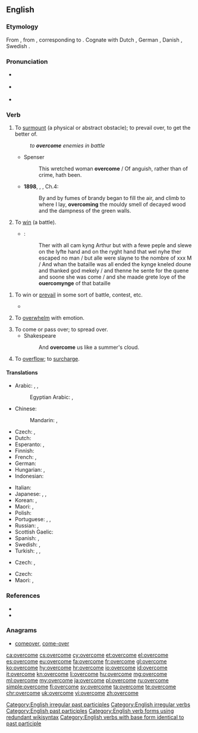 ==English==

===Etymology===
From {{etyl|enm|en}} {{term|overcomen|lang=enm}}, from {{etyl|ang|en}} {{term|ofercuman||to overcome, subdue, compel, conquer, obtain, attain, reach, overtake|lang=ang}}, corresponding to {{prefix|over|come|lang=en}}. Cognate with Dutch {{term|overkomen||to overcome|lang=nl}}, German {{term|überkommen||to overcome|lang=de}}, Danish {{term|overkomme||to overcome|lang=da}}, Swedish {{term|överkomma||to overcome|lang=sv}}.

===Pronunciation===
* {{a|UK}} {{IPA|/ˌəʊvəˈkʌm/|lang=en}}
* {{a|US}} {{IPA|/oʊvəɹˈkəm/|lang=en}}
* {{audio|En-us-overcome.ogg|Audio (US)|lang=en}}

===Verb===
{{en-verb|overcomes|overcoming|overcame|overcome}}

#{{context|transitive|lang=en}} To [[surmount]] (a physical or abstract obstacle); to prevail over, to get the better of.
#:''to '''overcome''' enemies in battle''
#*Spenser
#*:This wretched woman '''overcome''' / Of anguish, rather than of crime, hath been.
#*'''1898''', {{w|J. Meade Falkner}}, {{w|Moonfleet}}, Ch.4:
#*:By and by fumes of brandy began to fill the air, and climb to where I lay, '''overcoming''' the mouldy smell of decayed wood and the dampness of the green walls.
#{{context|transitive|obsolete|lang=en}} To [[win]] (a battle).
#*{{RQ:Mlry MrtDrthr|6.3|2|IV|iij}}:
#*:Ther with all cam kyng Arthur but with a fewe peple and slewe on the lyfte hand and on the ryght hand that wel nyhe ther escaped no man / but alle were slayne to the nombre of xxx M / And whan the bataille was all ended the kynge kneled doune and thanked god mekely / and thenne he sente for the quene and soone she was come / and she maade grete Ioye of the '''ouercomynge''' of that bataille
<!--Prior quote:#*:thenne he sente for the quene and sone she was come, and she maade grete Joye of the '''overcomynge''' of that bataille.-->
#{{context|intransitive|lang=en}} To win or [[prevail]] in some sort of battle, contest, etc.
#:{{usex|We shall '''overcome'''.|lang=en}}
#*{{quote-book|year=1918|author={{w|W. B. Maxwell}}
|chapter=2|title=[http://openlibrary.org/works/OL1097634W The Mirror and the Lamp]
|passage=''That'' the young Mr. Churchills liked—but they did not like him coming round of an evening and drinking weak whisky-and-water while he held forth on railway debentures and corporation loans. Mr. Barrett, however, by fawning and flattery, seemed to be able to make not only Mrs. Churchill but everyone else do what he desired. And if the arts of humbleness failed him, he '''overcame''' you by sheer impudence.}}
#{{context|transitive|usually in passive|lang=en}} To [[overwhelm]] with emotion.
#:{{usex|I was '''overcome''' with anger.|lang=en}}
#To come or pass over; to spread over.
#*Shakespeare
#*:And '''overcome''' us like a summer's cloud.
#To [[overflow]]; to [[surcharge]].
#:{{rfquotek|J. Philips}}

====Translations====
{{trans-top|surmount, get the better of}}
* Arabic: {{t+|ar|هزم|tr=házama|sc=Arab}}, {{t+|ar|تغلب|tr=taġallaba|sc=Arab}}, {{t|ar|قهر|tr=qahar|sc=Arab}}
*: Egyptian Arabic: {{t|arz|غلب|tr=ġalab|sc=Arab}}, {{t|arz|هزم|tr=hazam|sc=Arab}}
* Chinese:
*: Mandarin: {{qualifier|using military force}} {{t+|cmn|征服|tr=zhēngfú|sc=Hani}}, {{qualifier|abstract obstacle}} {{t+|cmn|克服|tr=kèfú|sc=Hani}}
* Czech: {{t+|cs|překonat}}, {{t+|cs|přemoci|pf}}
* Dutch: {{t+|nl|overwinnen}}
* Esperanto: {{t+|eo|venki}}, {{t+|eo|superforti}}
* Finnish: {{t+|fi|voittaa}}
* French: {{t+|fr|vaincre}}, {{t+|fr|surmonter}}
* German: {{t+|de|überwinden}}
* Hungarian: {{t+|hu|erőt vesz}}, {{t+|hu|úrrá lesz}}
* Indonesian: {{t+|id|atas|alt=mengatasi}}
{{trans-mid}}
* Italian: {{t+|it|vincere}}
* Japanese: {{t+|ja|克服|tr=こくふくする, kokufuku suru|alt=克服する|sc=Jpan}}, {{t+|ja|征服|tr=せいふくする, seifuku suru|alt=征服する|sc=Jpan}}, {{t+|ja|乗り越える|tr=のりこえる, norikoeru|sc=Jpan}}
* Korean: {{t+|ko|극복하다|sc=Kore}}, {{t+|ko|이겨내다|sc=Kore}}
* Maori: {{t+|mi|whakatungou}}, {{t|mi|where}}
* Polish: {{t+|pl|przezwyciężać}}
* Portuguese: {{t+|pt|vencer}}, {{t+|pt|superar}}, {{t+|pt|ultrapassar}}
* Russian: {{t+|ru|преодолевать|tr=preodolevátʹ|impf}}, {{t+|ru|преодолеть|tr=preodolétʹ|pf}}
* Scottish Gaelic: {{t+|gd|ceannsaich}}
* Spanish: {{t+|es|vencer}}, {{t+|es|superar}}
* Swedish: {{t+|sv|övervinna}}, {{t+|sv|överkomma}}
* Turkish: {{t+|tr|yenmek}}, {{t+|tr|atlatmak}}, {{t+|tr|üstesinden gelmek}}
{{trans-bottom}}

{{trans-top|to win or prevail in some sort of battle, contest, etc.}}
* Czech: {{t+|cs|zvládnout|pf}}, {{t+|cs|zvládat|impf}}
{{trans-mid}}
{{trans-bottom}}

{{trans-top|to overwhelm with emotions}}
* Czech: {{t+|cs|přemoci}}
* Maori: {{t+|mi|ti}}, {{t+|mi|where}}
{{trans-mid}}
{{trans-bottom}}

===References===
* {{R:Century 1911}}
* {{R:Webster 1913}}

===Anagrams===
* [[comeover#English|comeover]], [[come-over#English|come-over]]

[[Category:English irregular past participles]]
[[Category:English irregular verbs]]
[[Category:English past participles]]
[[Category:English verb forms using redundant wikisyntax]]
[[Category:English verbs with base form identical to past participle]]

[[ca:overcome]]
[[cs:overcome]]
[[cy:overcome]]
[[et:overcome]]
[[el:overcome]]
[[es:overcome]]
[[eu:overcome]]
[[fa:overcome]]
[[fr:overcome]]
[[gl:overcome]]
[[ko:overcome]]
[[hy:overcome]]
[[hr:overcome]]
[[io:overcome]]
[[id:overcome]]
[[it:overcome]]
[[kn:overcome]]
[[li:overcome]]
[[hu:overcome]]
[[mg:overcome]]
[[ml:overcome]]
[[my:overcome]]
[[ja:overcome]]
[[pl:overcome]]
[[ru:overcome]]
[[simple:overcome]]
[[fi:overcome]]
[[sv:overcome]]
[[ta:overcome]]
[[te:overcome]]
[[chr:overcome]]
[[uk:overcome]]
[[vi:overcome]]
[[zh:overcome]]